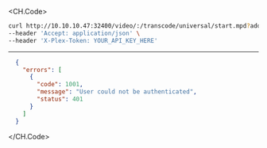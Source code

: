 
<CH.Code>
```bash Example Request
curl http://10.10.10.47:32400/video/:/transcode/universal/start.mpd?addDebugOverlay=5204.78&audioBoost=8009.11&autoAdjustQuality=7805.29&directPlay=9786.19&directStream=4736.08&fastSeek=8700.88&hasMDE=7781.57&location=string&mediaBufferSize=4614.79&mediaIndex=1403.5&partIndex=8700.13&path=string&protocol=string&session=string&subtites=string&subtitleSize=7991.59 \
--header 'Accept: application/json' \
--header 'X-Plex-Token: YOUR_API_KEY_HERE'
```
---

```json Example Response
  {
    "errors": [
      {
        "code": 1001,
        "message": "User could not be authenticated",
        "status": 401
      }
    ]
  }
```
</CH.Code>
